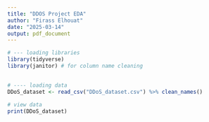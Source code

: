 ```yaml
---
title: "DDOS Project EDA"
author: "Firass Elhouat"
date: "2025-03-14"
output: pdf_document
---
```


```r
# --- loading libraries 
library(tidyverse)
library(janitor) # for column name cleaning 

```
## 

```r
# ---- loading data 
DDoS_dataset <- read_csv("DDoS_dataset.csv") %>% clean_names()

# view data 
print(DDoS_dataset)
```


```r

```


```r


```